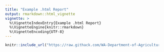```yaml
---
title: "Example .html Report"
output: rmarkdown::html_vignette
vignette: >
  %\VignetteIndexEntry{Example .html Report}
  %\VignetteEngine{knitr::rmarkdown}
  %\VignetteEncoding{UTF-8}
---
```


```r
knitr::include_url("https://raw.githack.com/WA-Department-of-Agriculture/soils/origin/inst/example_reports/example_producer_report.html")
```
